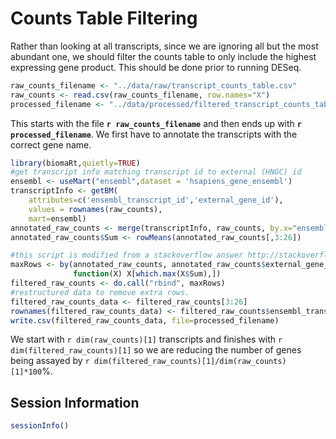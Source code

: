 Counts Table Filtering
========================================================

Rather than looking at all transcripts, since we are ignoring all but the most abundant one,  we should filter the counts table to only include the highest expressing gene product.  This should be done prior to running DESeq.

```r
raw_counts_filename <- "../data/raw/transcript_counts_table.csv"
raw_counts <- read.csv(raw_counts_filename, row.names="X")
processed_filename <- "../data/processed/filtered_transcript_counts_table.csv"
```

This starts with the file **`r raw_counts_filename`** and then ends up with **`r processed_filename`**.  We first have to annotate the transcripts with the correct gene name.

```r
library(biomaRt,quietly=TRUE)
#get transcript info matching transcript id to external (HNGC) id
ensembl <- useMart("ensembl",dataset = 'hsapiens_gene_ensembl')
transcriptInfo <- getBM(
    attributes=c('ensembl_transcript_id','external_gene_id'), 
    values = rownames(raw_counts),
    mart=ensembl)
annotated_raw_counts <- merge(transcriptInfo, raw_counts, by.x="ensembl_transcript_id", by.y="row.names")
annotated_raw_counts$Sum <- rowMeans(annotated_raw_counts[,3:26])
```

```r
#this script is modified from a stackoverflow answer http://stackoverflow.com/a/10094437/145318
maxRows <- by(annotated_raw_counts, annotated_raw_counts$external_gene_id, 
              function(X) X[which.max(X$Sum),])
filtered_raw_counts <- do.call("rbind", maxRows)
#restructured data to remove extra rows.
filtered_raw_counts_data <- filtered_raw_counts[3:26]
rownames(filtered_raw_counts_data) <- filtered_raw_counts$ensembl_transcript_id
write.csv(filtered_raw_counts_data, file=processed_filename)
```
We start with `r dim(raw_counts)[1]` transcripts and finishes with `r dim(filtered_raw_counts)[1]` so we are reducing the number of genes being assayed by `r dim(filtered_raw_counts)[1]/dim(raw_counts)[1]*100`%.

Session Information
---------------------

```r
sessionInfo()
```